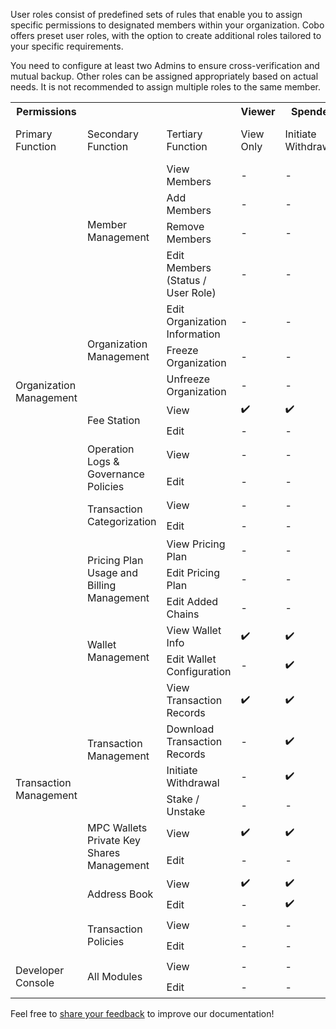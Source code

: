 User roles consist of predefined sets of rules that enable you to assign specific permissions to designated members within your organization. Cobo offers preset user roles, with the option to create additional roles tailored to your specific requirements.

<Note>You need to configure at least two Admins to ensure cross-verification and mutual backup. Other roles can be assigned appropriately based on actual needs. It is not recommended to assign multiple roles to the same member.</Note>

<table class="six-columns-fixed-first-row">
  <tr>
    <th>Permissions</th>
    <th></th>
    <th></th>
    <th>Viewer</th>
    <th>Spender</th>
    <th>Approver</th>
    <th>Staker</th>
    <th>Operator</th>
    <th>Manager</th>
    <th>Admin</th>
  </tr>
  <tr>
    <td>Primary Function</td>
    <td>Secondary Function</td>
    <td>Tertiary Function</td>
    <td>View Only</td>
    <td>Initiate Withdrawal</td>
    <td>Approve Transactions</td>
    <td>Manage Staking</td>
    <td>Configure Wallets</td>
    <td>Assist Organization Management</td>
    <td>Highest Permission</td>
  </tr>
  <tr>
    <td rowspan="16">Organization Management</td>
    <td rowspan="4">Member Management</td>
    <td>View Members</td>
    <td>-</td>
    <td>-</td>
    <td>-</td>
    <td>-</td>
    <td>-</td>
    <td>✔️</td>
    <td>✔️</td>
  </tr>
  <tr>
    <td>Add Members</td>
    <td>-</td>
    <td>-</td>
    <td>-</td>
    <td>-</td>
    <td>-</td>
    <td>✔️</td>
    <td>✔️</td>
  </tr>
  <tr>
    <td>Remove Members</td>
    <td>-</td>
    <td>-</td>
    <td>-</td>
    <td>-</td>
    <td>-</td>
    <td>✔️</td>
    <td>✔️</td>
  </tr>
  <tr>
    <td>Edit Members (Status / User Role)</td>
    <td>-</td>
    <td>-</td>
    <td>-</td>
    <td>-</td>
    <td>-</td>
    <td>✔️</td>
    <td>✔️</td>
  </tr>
  <tr>
    <td rowspan="3">Organization Management</td>
    <td>Edit Organization Information</td>
    <td>-</td>
    <td>-</td>
    <td>-</td>
    <td>-</td>
    <td>-</td>
    <td>✔️</td>
    <td>✔️</td>
  </tr>
  <tr>
    <td>Freeze Organization</td>
    <td>-</td>
    <td>-</td>
    <td>-</td>
    <td>-</td>
    <td>-</td>
    <td>✔️</td>
    <td>✔️</td>
  </tr>
  <tr>
    <td>Unfreeze Organization</td>
    <td>-</td>
    <td>-</td>
    <td>-</td>
    <td>-</td>
    <td>-</td>
    <td>✔️</td>
    <td>✔️</td>
  </tr>
  <tr>
    <td rowspan="2">Fee Station</td>
    <td>View</td>
    <td>✔️</td>
    <td>✔️</td>
    <td>✔️</td>
    <td>✔️</td>
    <td>✔️</td>
    <td>✔️</td>
    <td>✔️</td>
  </tr>
  <tr>
    <td>Edit</td>
    <td>-</td>
    <td>-</td>
    <td>-</td>
    <td>-</td>
    <td>✔️</td>
    <td>✔️</td>
    <td>✔️</td>
  </tr>
  <tr>
    <td rowspan="2">Operation Logs & Governance Policies</td>
    <td>View</td>
    <td>-</td>
    <td>-</td>
    <td>-</td>
    <td>-</td>
    <td>-</td>
    <td>✔️</td>
    <td>✔️</td>
  </tr>
  <tr>
    <td>Edit</td>
    <td>-</td>
    <td>-</td>
    <td>-</td>
    <td>-</td>
    <td>-</td>
    <td>-</td>
    <td>✔️</td>
  </tr>
  <tr>
    <td rowspan="2">Transaction Categorization</td>
    <td>View</td>
    <td>-</td>
    <td>-</td>
    <td>-</td>
    <td>-</td>
    <td>-</td>
    <td>✔️</td>
    <td>✔️</td>
  </tr>
  <tr>
    <td>Edit</td>
    <td>-</td>
    <td>-</td>
    <td>-</td>
    <td>-</td>
    <td>-</td>
    <td>✔️</td>
    <td>✔️</td>
  </tr>
  <tr>
    <td rowspan="3">Pricing Plan Usage and Billing Management</td>
    <td>View Pricing Plan</td>
    <td>-</td>
    <td>-</td>
    <td>-</td>
    <td>-</td>
    <td>-</td>
    <td>✔️</td>
    <td>✔️</td>
  </tr>
  <tr>
    <td>Edit Pricing Plan</td>
    <td>-</td>
    <td>-</td>
    <td>-</td>
    <td>-</td>
    <td>-</td>
    <td>✔️</td>
    <td>✔️</td>
  </tr>
    <tr>
    <td>Edit Added Chains</td>
    <td>-</td>
    <td>-</td>
    <td>-</td>
    <td>-</td>
    <td>✔️</td>
    <td>✔️</td>
    <td>✔️</td>
  </tr>
  <tr>
    <td rowspan="12">Transaction Management</td>
    <td rowspan="2">Wallet Management</td>
    <td>View Wallet Info</td>
    <td>✔️</td>
    <td>✔️</td>
    <td>✔️</td>
    <td>✔️</td>
    <td>✔️</td>
    <td>✔️</td>
    <td>✔️</td>
  </tr>
  <tr>
    <td>Edit Wallet Configuration</td>
    <td>-</td>
    <td>✔️</td>
    <td>-</td>
    <td>-</td>
    <td>✔️</td>
    <td>✔️</td>
    <td>✔️</td>
  </tr>
  <tr>
    <td rowspan="4">Transaction Management</td>
    <td>View Transaction Records</td>
    <td>✔️</td>
    <td>✔️</td>
    <td>✔️</td>
    <td>✔️</td>
    <td>✔️</td>
    <td>✔️</td>
    <td>✔️</td>
  </tr>
    <tr>
    <td>Download Transaction Records</td>
    <td>-</td>
    <td>✔️</td>
    <td>-</td>
    <td>-</td>
    <td>✔️</td>
    <td>✔️</td>
    <td>✔️</td>
  </tr>
  <tr>
    <td>Initiate Withdrawal</td>
    <td>-</td>
    <td>✔️</td>
    <td>-</td>
    <td>-</td>
    <td>-</td>
    <td>-</td>
    <td>✔️</td>
  </tr>
  <tr>
    <td>Stake / Unstake</td>
    <td>-</td>
    <td>-</td>
    <td>-</td>
    <td>✔️</td>
    <td>-</td>
    <td>-</td>
    <td>✔️</td>
  </tr>
  <tr>
    <td rowspan="2">MPC Wallets Private Key Shares Management</td>
    <td>View</td>
    <td>✔️</td>
    <td>✔️</td>
    <td>✔️</td>
    <td>✔️</td>
    <td>✔️</td>
    <td>✔️</td>
    <td>✔️</td>
  </tr>
  <tr>
    <td>Edit</td>
    <td>-</td>
    <td>-</td>
    <td>-</td>
    <td>-</td>
    <td>✔️</td>
    <td>✔️</td>
    <td>✔️</td>
  </tr>
  <tr>
    <td rowspan="2">Address Book</td>
    <td>View</td>
    <td>✔️</td>
    <td>✔️</td>
    <td>✔️</td>
    <td>✔️</td>
    <td>✔️</td>
    <td>✔️</td>
    <td>✔️</td>
  </tr>
  <tr>
    <td>Edit</td>
    <td>-</td>
    <td>✔️</td>
    <td>-</td>
    <td>-</td>
    <td>✔️</td>
    <td>✔️</td>
    <td>✔️</td>
  </tr>
  <tr>
    <td rowspan="2">Transaction Policies</td>
    <td>View</td>
    <td>-</td>
    <td>-</td>
    <td>-</td>
    <td>-</td>
    <td>✔️</td>
    <td>✔️</td>
    <td>✔️</td>
  </tr>
  <tr>
    <td>Edit</td>
    <td>-</td>
    <td>-</td>
    <td>-</td>
    <td>-</td>
    <td>✔️</td>
    <td>✔️</td>
    <td>✔️</td>
  </tr>
  <tr>
    <td rowspan="2">Developer Console</td>
    <td rowspan="2">All Modules</td>
    <td>View</td>
    <td>-</td>
    <td>-</td>
    <td>-</td>
    <td>-</td>
    <td>✔️</td>
    <td>✔️</td>
    <td>✔️</td>
  </tr>
  <tr>
    <td>Edit</td>
    <td>-</td>
    <td>-</td>
    <td>-</td>
    <td>-</td>
    <td>✔️</td>
    <td>✔️</td>
    <td>✔️</td>
  </tr>
</table>

<Tip>Feel free to [share your feedback](https://forms.zohopublic.com/cobo/form/DocumentFeedbackForm/formperma/QvLOhxJv1_JMsJ-1dleZ8Itb_7rzN-LtgvsDdxosoVI?referrername=manuals) to improve our documentation!</Tip>